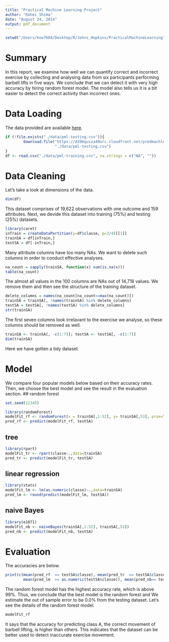 ```yaml
---
title: "Practical Machine Learning Project"
author: "Kohei Shima"
date: "August 24, 2014"
output: pdf_document
---
```

```r
setwd("/Users/koo7604/Desktop/R/Johns_Hopkins/PracticalMachineLearning")
```

# Summary
In this report, we examine how well we can quantify correct and incorrect exercise by collecting and analysing data from six participants performing barbell lifts in five ways. We conclude that we can detect it with very high accuracy by hiring random forest model. The model also tells us it is a bit easier to detect the correct activity than incorrect ones.

# Data Loading
The data provided are available [here](https://d396qusza40orc.cloudfront.net/predmachlearn/pml-training.csv).
```r
if (!file.exists("./data/pml-testing.csv")){
        download.file("https://d396qusza40orc.cloudfront.net/predmachlearn/pml-training.csv",
                      "./data/pml-testing.csv")
}
df <- read.csv("./data/pml-training.csv", na.strings = c("NA", ""))
```

# Data Cleaning
Let's take a look at dimensions of the data.
```r
dim(df)
```
This dataset comprises of 19,622 observations with one outcome and 159 attributes. Next, we devide this dataset into training (75%) and testing (25%) datasets.
```r
library(caret)
inTrain = createDataPartition(y=df$classe, p=3/4)[[1]]
trainSA = df[inTrain,]
testSA = df[-inTrain,]
```
Many attribute columns have too many NAs. We want to delete such columns in order to conduct effective analyses.
```r
na_count = sapply(trainSA, function(x) sum(is.na(x)))
table(na_count)
```
The almost all values in the 100 columns are NAs out of 14,718 values. We remove them and then see the structure of the training dataset.
```r
delete_columns = names(na_count[na_count==max(na_count)])
trainSA = trainSA[, !names(trainSA) %in% delete_columns]
testSA = testSA[, !names(testSA) %in% delete_columns]
str(trainSA)
```
The first seven columns look irrelavant to the exercise we analyse, so these columns should be removed as well.
```r
trainSA <- trainSA[, -c(1:7)]; testSA <- testSA[, -c(1:7)]
dim(trainSA)
```
Here we have gotten a tidy dataset.

# Model
We compare four popular models below based on their accuracy rates. Then, we choose the best model and see the result in the evaluation section.
## random forest
```r
set.seed(12345)
```
```r
library(randomForest)
modelFit_rf <- randomForest(x = trainSA[,1:52], y= trainSA[,53], prox=TRUE)
pred_rf <- predict(modelFit_rf, testSA)
```

## tree
```r
library(rpart)
modelFit_tr <- rpart(classe~.,data=trainSA)
pred_tr <- predict(modelFit_tr, testSA)
```
## linear regression
```r
library(stats)
modelFit_lm <- lm(as.numeric(classe)~.,data=trainSA)
pred_lm <- round(predict(modelFit_lm, testSA))
```
## naive Bayes
```r
library(e1071)
modelFit_nb <- naiveBayes(trainSA[,1:52], trainSA[,53])
pred_nb <- predict(modelFit_nb, testSA)
```

# Evaluation
The accuracies are below.
```r
print(c(mean(pred_rf  == testSA$classe), mean(pred_tr  == testSA$classe),
        mean(pred_lm  == as.numeric(testSA$classe)), mean(pred_nb== testSA$classe)))
```
The random forest model has the highest accuracy rate, which is above 99%. Thus, we conclude that the best model is the random forest and We estimate the out of sample error to be 0.0% from the testing dataset. Let's see the details of the random forest model.
```r
modelFit_rf
```
It says that the accuracy for predicting class A, the correct movement of barbell lifting, is higher than others. This indicates that the dataset can be better used to detect inaccurate exercise movement.